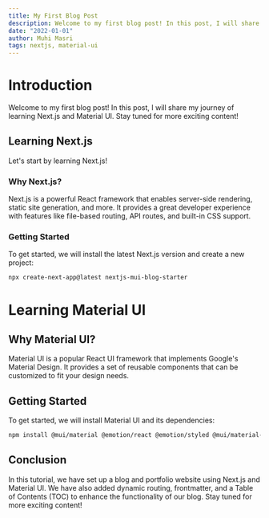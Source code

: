 ```yaml
---
title: My First Blog Post
description: Welcome to my first blog post! In this post, I will share my journey of learning Next.js and Material UI. Stay tuned for more exciting content!
date: "2022-01-01"
author: Muhi Masri
tags: nextjs, material-ui
---
```


# Introduction

Welcome to my first blog post! In this post, I will share my journey of learning Next.js and Material UI. Stay tuned for more exciting content!

## Learning Next.js

Let's start by learning Next.js!

### Why Next.js?

Next.js is a powerful React framework that enables server-side rendering, static site generation, and more. It provides a great developer experience with features like file-based routing, API routes, and built-in CSS support.

### Getting Started

To get started, we will install the latest Next.js version and create a new project:

```bash
npx create-next-app@latest nextjs-mui-blog-starter
```

# Learning Material UI

## Why Material UI?

Material UI is a popular React UI framework that implements Google's Material Design. It provides a set of reusable components that can be customized to fit your design needs.

## Getting Started

To get started, we will install Material UI and its dependencies:

```bash
npm install @mui/material @emotion/react @emotion/styled @mui/material-nextjs @emotion/cache
```

## Conclusion

In this tutorial, we have set up a blog and portfolio website using Next.js and Material UI. We have also added dynamic routing, frontmatter, and a Table of Contents (TOC) to enhance the functionality of our blog. Stay tuned for more exciting content!
